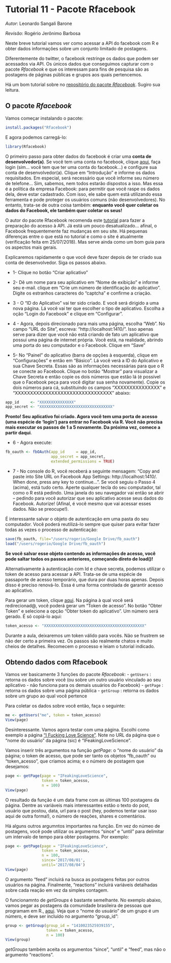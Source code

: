 # Tutorial 11 - Pacote Rfacebook
_Autor_: Leonardo Sangali Barone

_Revisão_: Rogério Jerônimo Barbosa

Neste breve tutorial vamos ver como acessar a API do facebook com R e obter dados informações sobre um conjunto limitado de postagens.

Diferentemente do twitter, o facebook restringe os dados que podem ser acessados via API. Os únicos dados que conseguimos capturar com o pacote _Rfacebook_ e que os interessam para fins de pesquisa são as postagens de páginas públicas e grupos aos quais pertencemos.

Há um bom tutorial sobre no [repositório do pacote _Rfacebook_](https://github.com/pablobarbera/Rfacebook). Sugiro sua leitura.

## O pacote _Rfacebook_

Vamos começar instalando o pacote:

```r
install.packages("Rfacebook")
```

E agora podemos carregá-lo:

```r
library(Rfacebook)
```

O primeiro passo para obter dados do facebook é criar uma **conta de desenvolvedor(a)**. Se você tem uma conta no facebook, clique [aqui](https://developers.facebook.com/), faça login (sim... você tem que ter uma conta do facebook...) e configure sua conta de desenvolvedor(a). Clique em "Introdução" e informe os dados requisitados. Em especial, será necessário que você informe seu número de telefone... Sim, sabemos, nem todos estarão dispostos a isso. Mas essa é a política da empresa Facebook: para permitir que você raspe os dados dela, deve estar cadastrado. Com isso, ele sabe quem está utilizando essa ferramenta e pode proteger os usuários comuns (não desenvolvedores). No entanto, trata-se de outra coisa também: **enquanto você quer coletar os dados do Facebook, ele também quer coletar os seus!**

O autor do pacote Rfacebook recomenda este [tutorial](http://thinktostart.com/analyzing-facebook-with-r/) para fazer a preparação do acesso à API. Já está um pouco desatualizado... afinal, o Facebook frequentemente faz mudanças em seu site. Há pequenas diferenças entre o que está no tutorial e como o site é atualmente (verificação feita em 25/07/2018). Mas serve ainda como um bom guia para os aspectos mais gerais.

Explicaremos rapidamente o que você deve fazer depois de ter criado sua conta de desenvolvedor. Siga os passos abaixo.

* 1- Clique no botão "Criar aplicativo"

* 2- Dê um nome para seu aplicativo em "Nome de exibição" e informe seu e-mail. clique em "Crie um número de identificação do aplicativo". Digite os estranhos caracteres do "captcha" e confirme a criação.

* 3 - O "ID do Aplicativo" vai ter sido criado. E você será dirigido a uma nova página. Lá você vai ter que escolher o tipo de aplicativo. Escolha a oção "Login do Facebook" e clique em "Configurar".

* 4 - Agora, depois direcionado para mais uma página, escolha "Web". No campo "URL do Site", escreva: "http://localhost:1410/". Isso apenas serve para dizer que você não está criando de fato um aplicativo que possui uma página de internet própria. Você está, na realidade, abrindo uma porta do seu computador e o Facebook. Clique em "Save"

* 5- No "Painel" do aplicativo (barra de opções à esquerda), clique em "Configurações" e então em "Básico". Lá você verá a ID do Aplicativo e sua Chave Secreta. Essas são as informações necessárias para que o R se conecte ao Facebook. Clique no botão "Mostrar" para visualizar a Chave Secreta e então copie os dois números que estão lá (é possível que o Facebook peça para você digitar sua senha novamente). Copie os dois números para cá, substituindo os campos "XXXXXXXXXXXXXXX" e "XXXXXXXXXXXXXXXXXXXXXXXXXXXXXXXX" abaixo: 

```r
app_id     <- "XXXXXXXXXXXXXXX"
app_secret <- "XXXXXXXXXXXXXXXXXXXXXXXXXXXXXXXX"
```

**Pronto! Seu aplicativo foi criado. Agora você tem uma porta de acesso (uma espécie de 'login') para entrar no Facebook via R. Você não precisa mais executar os passos de 1 a 5 novamente. Da próxima vez, comece a partir daqui**.

* 6 - Agora execute: 

```r
fb_oauth <- fbOAuth(app_id     = app_id, 
                    app_secret = app_secret, 
                    extended_permissions = TRUE)
```

* 7 - No console do R, você receberá a seguinte mensagem: "Copy and paste into Site URL on Facebook App Settings: http://localhost:1410/. When done, press any key to continue...". Se você seguiu o Passo 4 (acima), está tudo certo. Aperte qualquer tecla do seu computador, tal como o R está pedindo. Uma janela do seu navegador vai então se abrir --  pedindo para você autorizar que seu aplicativo acesse seus dados do Facebook. Autorize! (Afinal, é você mesmo que vai acessar esses dados. Não se preocupe!).

É interessante salvar o objeto de autenticação em uma pasta do seu computador. Você poderá reutilizá-lo sempre que quiser para evitar fazer todas as vezes o processo de autenticação:

```r
save(fb_oauth, file="/users/rogerio/Google Drive/fb_oauth")
load("/users/rogerio/Google Drive/fb_oauth")
```

**Se você salvar esse objeto contendo as informações de acesso, você pode saltar todos os passos anteriores, começando direto de load()!**

Alternativamente à autenticação com Id e chave secreta, podemos utilizar o token de acesso para acessar a API. Trata-se de uma espécie de passaporte de acesso temporário, que dura por duas horas apenas. Depois disso é preciso renová-lo. Essa é uma forma controlada de garantir acesso ao aplicativo.

Para gerar um token, clique [aqui](https://developers.facebook.com/tools/explorer). Na página à qual você será redirecionad@, você poderá gerar um "Token de acesso". No botão "Obter Token" e selecione a opção "Obter token do aplicativo". Um número será gerado. É só copiá-lo aqui:

```r
token_acesso <- "XXXXXXXXXXXXXXXXXXXXXXXXXXXXXXXXXXXXXXXXXXXX"
```

Durante a aula, deixaremos um token válido para vocês. Não se frustrem se não der certo a primeira vez. Os passos são realmente chatos e muito cheios de detalhes. Recomecem o processo e leiam o tutorial indicado.

## Obtendo dados com Rfacebook

Vamos ver basicamente 3 funções do pacote _Rfacebook_: 
- `getUsers` : retorna os dados sobre você (ou sobre um outro usuário vinculado ao seu aplicativo - não funciona para os demais usuários do Facebook)
- `getPage` : retorna os dados sobre uma página pública 
- `getGroup` : retorna os dados sobre um grupo ao qual você pertence

Para coletar os dados sobre você então, faça o seguinte:

```r
me <- getUsers("me", token = token_acesso)
View(page)
```

Desinteressante. Vamos agora testar com uma página. Escolhi como exemplo a página ["I Fucking Love Science"](https://www.facebook.com/IFeakingLoveScience/). Note no URL da página que o "nome do usuário" da página (sic) é "IFeakingLoveScience".

Vamos inserir três argumentos na função _getPage_: o "nome do usuário" da página; o token de acesso, que pode ser tanto os objetos "fb_oauth" ou "token_acesso", que criamos acima; e o número de postagem que desejamos:

```r
page <- getPage(page = "IFeakingLoveScience", 
                token = token_acesso, 
                n = 100)
View(page)
```

O resultado da função é um data frame com as últimas 100 postagens da página. Dentre as variáveis mais interessantes estão o texto do post, usuário que postou, data, url para o post (hey, podemos tentar usar isso aqui de outra forma!), o número de reações, shares e comentários.

Há alguns outros argumntos importantes na função. Em vez do númeo de postagens, você pode utilizar os argumentos "since" e "until" para delimitar um intervalo de tempo para obter postagens. Por exemplo:

```r
page <- getPage(page = "IFeakingLoveScience", 
                token = token_acesso,
                n = 100,
                since='2017/08/01',
                until='2017/08/04')
View(page)
```


O argumento "feed" incluirá na busca as postagens feitas por outros usuários na página. Finalmente, "reactions" incluirá variáveis detalhadas sobre cada reação em vez da simples contagem.

O funcionamnto de _getGroups_ é bastante semelhante. No exemplo abaixo, vamos pegar as postagens da comunidade brasileira de pessoas que programam em R., [aqui](https://www.facebook.com/groups/1410023525939155/). Veja que o "nome do usuário" de um grupo é um número, e deve ser incluído no argumento "group_id":

```r
group <- getGroup(group_id = "1410023525939155",
                  token = token_acesso,
                  n = 100)
View(group)
```

_getGroups_ também aceita os argumentos "since", "until" e "feed", mas não o argumento "reactions".
